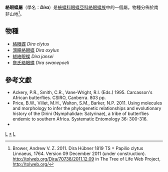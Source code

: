 {{NoteTA|G1=Butterfly}}
{{Automatic Taxobox
| taxon = Dira
| image = SeitzFaunaAfricanaXIIITaf28, Dira clytus.jpg
| image_caption = 絡眼蝶 ''Dira clytus''
| authority = Hübner, [1819]
| type_species = [[絡眼蝶|絡眼蝶]]<br />''Papilio clytus''
| type_species_authority = Linnaeus, 1764
| subdivision_ranks = 物種
| subdivision = 共7種，詳見正文。
| synonyms = 
* ''Leptoneura'' <small>Wallengren 1857</small>
}}

'''絡眼蝶屬'''（學名：'''''Dira'''''）是[[蛺蝶科|蛺蝶科]][[眼蝶亞科|眼蝶亞科]][[絡眼蝶族|絡眼蝶族]]中的一個屬。物種分佈於南非山地<ref>Brower, Andrew V. Z. 2011. Dira Hübner 1819 TS = Papilio clytus Linnaeus, 1764. Version 09 December 2011 (under construction). http://tolweb.org/Dira/70738/2011.12.09 in The Tree of Life Web Project, http://tolweb.org/</ref>。

== 物種 ==
* [[絡眼蝶|絡眼蝶]] ''Dira clytus''
* [[滴瞳絡眼蝶|滴瞳絡眼蝶]] ''Dira oxylus''
* [[絨絡眼蝶|絨絡眼蝶]] ''Dira jansei''
* [[詹氏絡眼蝶|詹氏絡眼蝶]] ''Dira swanepoeli''
<!--
== 圖集 ==
<gallery>
</gallery>
-->
== 參考文獻 ==
{{reflist}}
* Ackery, P.R., Smith, C.R., Vane-Wright, R.I. (Eds.) 1995. Carcasson's African butterflies. CSIRO, Canberra. 803 pp.
* Price, B.W., Villet, M.H., Walton, S.M., Barker, N.P. 2011. Using molecules and morphology to infer the phylogenetic relationships and evolutionary history of the Dirini (Nymphalidae: Satyrinae), a tribe of butterflies endemic to southern Africa. Systematic Entomology 36: 300-316.
* {{Cite book | author = 寿建新 周尧 李宇飞 | title = 世界蝴蝶分類名錄 | location = 中國 | publisher = 陝西科學技術出版社 | date = 2006-04-01 | ISBN = 9787536936768 | language= zh-hans }}

{{Commons category| Dira}}

{{眼蝶亞科}}
{{taxonbar}}
[[Category:_1819年描述的分类群|L]]
[[Category:絡眼蝶屬|*]]
[[Category:絡眼蝶族|L]]